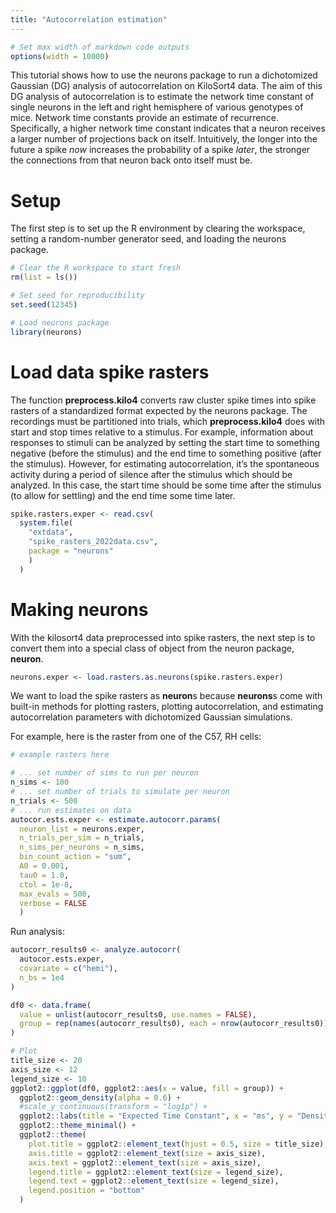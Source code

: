 ```yaml
---
title: "Autocorrelation estimation"
---
```


```r
# Set max width of markdown code outputs
options(width = 10000)
```

This tutorial shows how to use the neurons package to run a dichotomized Gaussian (DG) analysis of autocorrelation on KiloSort4 data. The aim of this DG analysis of autocorrelation is to estimate the network time constant of single neurons in the left and right hemisphere of various genotypes of mice. Network time constants provide an estimate of recurrence. Specifically, a higher network time constant indicates that a neuron receives a larger number of projections back on itself. Intuitively, the longer into the future a spike *now* increases the probability of a spike *later*, the stronger the connections from that neuron back onto itself must be. 

<h1>Setup</h1>

The first step is to set up the R environment by clearing the workspace, setting a random-number generator seed, and loading the neurons package.

```r
# Clear the R workspace to start fresh
rm(list = ls())

# Set seed for reproducibility
set.seed(12345) 

# Load neurons package
library(neurons) 
```

<h1>Load data spike rasters</h1>

The function **preprocess.kilo4** converts raw cluster spike times into spike rasters of a standardized format expected by the neurons package. The recordings must be partitioned into trials, which **preprocess.kilo4** does with start and stop times relative to a stimulus. For example, information about responses to stimuli can be analyzed by setting the start time to something negative (before the stimulus) and the end time to something positive (after the stimulus). However, for estimating autocorrelation, it's the spontaneous activity during a period of silence after the stimulus which should be analyzed. In this case, the start time should be some time after the stimulus (to allow for settling) and the end time some time later. 

```r
spike.rasters.exper <- read.csv(
  system.file(
    "extdata", 
    "spike_rasters_2022data.csv", 
    package = "neurons"
    )
  )
```

<h1>Making neurons</h1>

With the kilosort4 data preprocessed into spike rasters, the next step is to convert them into a special class of object from the neuron package, **neuron**. 

```r
neurons.exper <- load.rasters.as.neurons(spike.rasters.exper)
```

We want to load the spike rasters as **neuron**s because **neurons**s come with built-in methods for plotting rasters, plotting autocorrelation, and estimating autocorrelation parameters with dichotomized Gaussian simulations. 

For example, here is the raster from one of the C57, RH cells: 

```r
# example rasters here
```

```r
# ... set number of sims to run per neuron
n_sims <- 100
# ... set number of trials to simulate per neuron
n_trials <- 500
# ... run estimates on data
autocor.ests.exper <- estimate.autocorr.params(
  neuron_list = neurons.exper,
  n_trials_per_sim = n_trials, 
  n_sims_per_neurons = n_sims, 
  bin_count_action = "sum",
  A0 = 0.001,
  tau0 = 1.0,
  ctol = 1e-8,
  max_evals = 500,
  verbose = FALSE
  )
```

Run analysis: 

```r
autocorr_results0 <- analyze.autocorr(
  autocor.ests.exper,
  covariate = c("hemi"),
  n_bs = 1e4
)

df0 <- data.frame(
  value = unlist(autocorr_results0, use.names = FALSE),
  group = rep(names(autocorr_results0), each = nrow(autocorr_results0))
)

# Plot
title_size <- 20
axis_size <- 12
legend_size <- 10
ggplot2::ggplot(df0, ggplot2::aes(x = value, fill = group)) +
  ggplot2::geom_density(alpha = 0.6) +
  #scale_y_continuous(transform = "log1p") +
  ggplot2::labs(title = "Expected Time Constant", x = "ms", y = "Density") +
  ggplot2::theme_minimal() + 
  ggplot2::theme(
    plot.title = ggplot2::element_text(hjust = 0.5, size = title_size),
    axis.title = ggplot2::element_text(size = axis_size),
    axis.text = ggplot2::element_text(size = axis_size),
    legend.title = ggplot2::element_text(size = legend_size),
    legend.text = ggplot2::element_text(size = legend_size),
    legend.position = "bottom"
  )


```